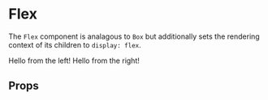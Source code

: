 

<Meta title="Primitives/Flex" component={Flex} />

# Flex

The `Flex` component is analagous to `Box` but additionally sets the rendering context of its children to `display: flex`.

<Canvas>
  <Story name="Basic">
    <Flex as="aside" css={{ justifyContent: 'space-between' }}>
      <Box css={{ bg: '$tonal200', p: '$2' }}>Hello from the left!</Box>
      <Box css={{ bg: '$tonal200', p: '$2' }}>Hello from the right!</Box>
    </Flex>
  </Story>
</Canvas>

## Props

<ArgsTable of={Flex} />
